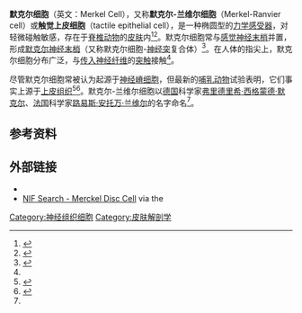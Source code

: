 '''默克尔细胞'''（英文：Merkel Cell），又称'''默克尔-兰维尔细胞'''（Merkel-Ranvier cell）或'''触觉上皮细胞'''（tactile epithelial cell），是一种椭圆型的[[力學感受器|力学感受器]]，对轻微碰触敏感，存在于[[脊椎动物|脊椎动物]]的[[皮肤|皮肤]]内<ref name=":0">{{Cite web|title=What is a Merkel Cell?|url=https://merkelcell.org/about-mcc/what-is-a-merkel-cell/|accessdate=2021-02-21|work=Merkel Cell Carcinoma|language=en-US|archive-date=2021-01-26|archive-url=https://web.archive.org/web/20210126182154/https://merkelcell.org/about-mcc/what-is-a-merkel-cell/|dead-url=no}}</ref><ref>{{Cite web|title=Merkel cells: A review on role of merkel cells in histology and disease|url=https://www.ijofr.org/article.asp?issn=2589-5354;year=2017;volume=2;issue=2;spage=45;epage=47;aulast=Ashok#:~:text=Merkel%20cells%20(MCs),%20otherwise,receptors%20through%20the%20tactile%20meniscus.|accessdate=2021-02-21|last=Ashok|work=www.ijofr.org|archive-date=2021-04-20|archive-url=https://web.archive.org/web/20210420190948/https://www.ijofr.org/article.asp?issn=2589-5354;year=2017;volume=2;issue=2;spage=45;epage=47;aulast=Ashok#:~:text=Merkel%20cells%20(MCs),%20otherwise,receptors%20through%20the%20tactile%20meniscus.|dead-url=no}}</ref>。默克尔细胞常与[[神经末梢|感觉神经末梢]]并置，形成[[默克尔神经末梢|默克尔神经末梢]]（又称默克尔细胞-[[神经突|神经突]]复合体）<ref>{{Cite journal|title=Merkel cells and neurons keep in touch|url=https://www.ncbi.nlm.nih.gov/pmc/articles/PMC4312710/|last=Woo|first=Seung-Hyun|last2=Lumpkin|first2=Ellen A.|date=2015-2|journal=Trends in cell biology|issue=2|doi=10.1016/j.tcb.2014.10.003|volume=25|pages=74–81|issn=0962-8924|pmc=4312710|pmid=25480024|last3=Patapoutian|first3=Ardem}}</ref>。在人体的指尖上，默克尔细胞分布广泛，与[[传入神经纤维|传入神经纤维]]的[[突触|突触]]接触<ref name=":0" />。

尽管默克尔细胞常被认为起源于[[神经嵴|神经嵴细胞]]，但最新的[[哺乳动物|哺乳动物]]试验表明，它们事实上源于[[上皮组织|上皮组织]]<ref name="BaumannHalata2003">{{cite book|author1=K. I. Baumann|author2=Zdenek Halata|author3=I. Moll|title=The Merkel cell: structure-development-function- cancerogenesis|url=https://archive.org/details/springer_10.1007-978-3-662-10358-6|accessdate=2010-05-02|year=2003|publisher=Springer|isbn=978-3-540-00374-8|pages=[https://archive.org/details/springer_10.1007-978-3-662-10358-6/page/n109 99]–}}</ref><ref>{{cite journal|title=Mammalian Merkel cells are descended from the epidermal lineage.|last=Morrison|first=Kristin|journal=Developmental Biology|issue=1|doi=10.1016/j.ydbio.2009.09.032|year=2009|volume=336|pages=76–83|pmc=2783667|pmid=19782676|author3=Ellen A. Lumpkin|author4=Stephen M. Maricich|author2=George R. Miesegaes}}</ref>。默克尔-兰维尔细胞以[[德国|德国]]科学家[[弗里德里希·西格蒙德·默克尔|弗里德里希·西格蒙德·默克尔]]、[[法国|法国]]科学家[[路易斯·安托万·兰维尔|路易斯·安托万·兰维尔]]的名字命名<ref name=":0" />。

== 参考资料 ==
{{reflist}}

==外部链接==
{{Commonscat}}
*{{MeshNumber|A08.800.550.700.500.425|Merkel+Cells}}
*[https://www.neuinfo.org/mynif/search.php?q=Merkel%20Cell&t=data&s=cover&b=0&r=20 NIF Search - Merckel Disc Cell] via the {{tsl|en|Neuroscience Information Framework||Neuroscience Information Framework}}

{{躯体感觉系统}}
{{感觉系统}}

[[Category:神经组织细胞|Category:神经组织细胞]]
[[Category:皮肤解剖学|Category:皮肤解剖学]]